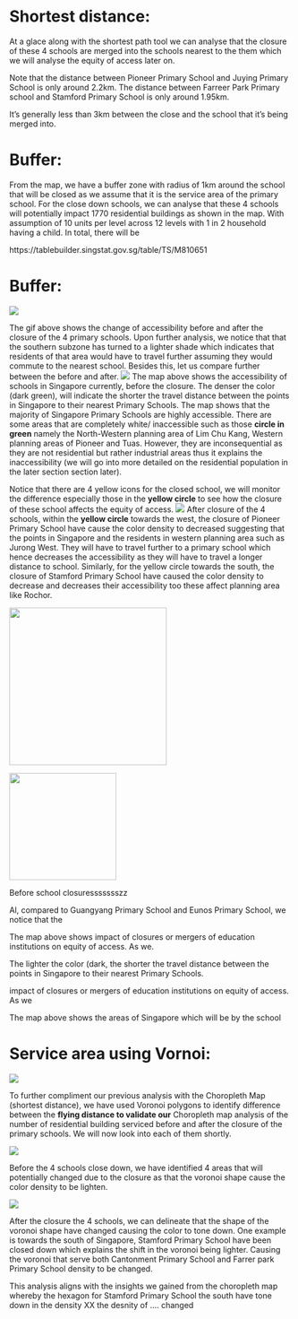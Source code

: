 # Shortest distance:

At a glace along with the shortest path tool we can analyse that the closure of these 4 schools are merged into the schools nearest to the them which we will analyse the equity of access later on.

Note that the distance between Pioneer Primary School and Juying Primary School is only around 2.2km. The distance between Farreer Park Primary school and Stamford Primary School is only around 1.95km.

It's generally less than 3km between the close and the school that it's being merged into.

# Buffer:

From the map, we have a buffer zone with radius of 1km around the school that will be closed as we assume that it is the service area of the primary school. For the close down schools, we can analyse that these 4 schools will potentially impact 1770 residential buildings as shown in the map. With assumption of 10 units per level across 12 levels with 1 in 2 household having a child. In total, there will be

https://tablebuilder.singstat.gov.sg/table/TS/M810651

# Buffer:

![](images/acc.gif)

The gif above shows the change of accessibility before and after the closure of the 4 primary schools. Upon further analysis, we notice that that the southern subzone has turned to a lighter shade which indicates that residents of that area would have to travel further assuming they would commute to the nearest school. Besides this, let us compare further between the before and after. ![](https://lh5.googleusercontent.com/ehXoH0mB4-sffVd-Du37Bh5i3crb8YHwPGs6pRntIvNJB8FrkJd2KgT6lA_5EbCl_X2juoKduUgbraw0AfIUL2UHWlx9d4UALAuamI63w7UWv2cuK8RJFSmc2CckbEuySRWjDjR8VJVMMEWPwjZXUH6XbUwbxIFlJUw01oei6XJ5F12P6SMp7RATbmHs) The map above shows the accessibility of schools in Singapore currently, before the closure. The denser the color (dark green), will indicate the shorter the travel distance between the points in Singapore to their nearest Primary Schools. The map shows that the majority of Singapore Primary Schools are highly accessible. There are some areas that are completely white/ inaccessible such as those **circle in green** namely the North-Western planning area of Lim Chu Kang, Western planning areas of Pioneer and Tuas. However, they are inconsequential as they are not residential but rather industrial areas thus it explains the inaccessibility (we will go into more detailed on the residential population in the later section section later).

Notice that there are 4 yellow icons for the closed school, we will monitor the difference especially those in the **yellow circle** to see how the closure of these school affects the equity of access. ![](images/paste-E557B84F.png) After closure of the 4 schools, within the **yellow circle** towards the west, the closure of Pioneer Primary School have cause the color density to decreased suggesting that the points in Singapore and the residents in western planning area such as Jurong West. They will have to travel further to a primary school which hence decreases the accessibility as they will have to travel a longer distance to school. Similarly, for the yellow circle towards the south, the closure of Stamford Primary School have caused the color density to decrease and decreases their accessibility too these affect planning area like Rochor.

![](images/photo_6248838564691424288_w.jpg){width="281"}

![](images/photo_6248838564691424289_w.jpg){width="191"}

Before school closuressssssszz

Al, compared to Guangyang Primary School and Eunos Primary School, we notice that the

The map above shows impact of closures or mergers of education institutions on equity of access. As we.

The lighter the color (dark, the shorter the travel distance between the points in Singapore to their nearest Primary Schools.

impact of closures or mergers of education institutions on equity of access. As we

The map above shows the areas of Singapore which will be by the school

# Service area using Vornoi:

![](images/gifTest.gif)

To further compliment our previous analysis with the Choropleth Map (shortest distance), we have used Voronoi polygons to identify difference between the **flying distance to validate our** Choropleth map analysis of the number of residential building serviced before and after the closure of the primary schools. We will now look into each of them shortly.

![](images/WhatsApp%20Image%202022-10-20%20at%207.51.23%20PM.jpeg)

Before the 4 schools close down, we have identified 4 areas that will potentially changed due to the closure as that the voronoi shape cause the color density to be lighten.

![](images/WhatsApp%20Image%202022-10-20%20at%207.52.38%20PM.jpeg)

After the closure the 4 schools, we can delineate that the shape of the voronoi shape have changed causing the color to tone down. One example is towards the south of Singapore, Stamford Primary School have been closed down which explains the shift in the voronoi being lighter. Causing the voronoi that serve both Cantonment Primary School and Farrer park Primary School density to be changed.

This analysis aligns with the insights we gained from the choropleth map whereby the hexagon for Stamford Primary School the south have tone down in the density XX the desnity of .... changed
